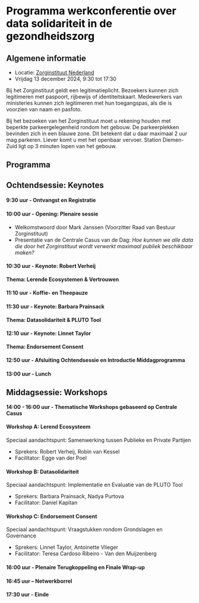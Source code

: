 ::: {.grid}

::: {.g-col-8}
```{=html}
<div class="p-5 mb-4 bg-light rounded-3 bgimg">
  <div class="container-fluid py-5">
    <h1 class="display-5 fw-bold">Programma werkconferentie over data solidariteit in de gezondheidszorg<br></h1>
  </div>
</div>
<style type="text/css">
.lead {
    font-family: "Zilla Slab";
    text-align: center;
}

.bgimg {
  background-image: url('/images/hero-smaller.png');
  Background-size: cover;
}
.hero-quote {
  font-family: "Zilla Slab";
  font-color: white;
  color: white;
}

.fw-bold {
  /* font-family: "Zilla Slab Highlight"; */
  font-style: bold !important;
  color: black !important;
}
</style>
```
## Algemene informatie

- Locatie: [Zorginstituut Nederland](https://maps.app.goo.gl/sqD5QUrPw8mLS5fN7)
- Vrijdag 13 december 2024, 9:30 tot 17:30

:::{.callout-tip}
Bij het Zorginstituut geldt een legitimatieplicht. Bezoekers kunnen zich legitimeren met paspoort, rijbewijs of identiteitskaart. Medewerkers van ministeries kunnen zich legitimeren met hun toegangspas, als die is voorzien van naam en pasfoto.
:::

:::{.callout-tip}
Bij het bezoeken van het Zorginstituut moet u rekening houden met beperkte parkeergelegenheid rondom het gebouw. De parkeerplekken bevinden zich in een blauwe zone. Dit betekent dat u daar maximaal 2 uur mag parkeren. Liever komt u met het openbaar vervoer. Station Diemen-Zuid ligt op 3 minuten lopen van het gebouw.
:::

## Programma
:::{.panel-tabset}
## Ochtendsessie: Keynotes

#### 9:30 uur - Ontvangst en Registratie
#### 10:00 uur - Opening: Plenaire sessie

- Welkomstwoord door Mark Janssen (Voorzitter Raad van Bestuur Zorginstituut)
- Presentatie van de Centrale Casus van de Dag: _Hoe kunnen we alle data die door het Zorginstituut wordt verwerkt maximaal publiek beschikbaar maken?_

#### 10:30 uur - Keynote: Robert Verheij
**Thema: Lerende Ecosystemen & Vertrouwen**

#### 11:10 uur - Koffie- en Theepauze

#### 11:30 uur - Keynote: Barbara Prainsack
**Thema: Datasolidariteit & PLUTO Tool**


#### 12:10 uur - Keynote: Linnet Taylor
**Thema: Endorsement Consent**

#### 12:50 uur - Afsluiting Ochtendsessie en Introductie Middagprogramma
#### 13:00 uur - Lunch

## Middagsessie: Workshops

**14:00 - 16:00 uur - Thematische Workshops gebaseerd op Centrale Casus**

#### Workshop A: Lerend Ecosysteem
Speciaal aandachtspunt: Samenwerking tussen Publieke en Private Partijen

- Sprekers: Robert Verheij, Robin van Kessel
- Facilitator: Egge van der Poel

#### Workshop B: Datasolidariteit
Speciaal aandachtspunt: Implementatie en Evaluatie van de PLUTO Tool

- Sprekers: Barbara Prainsack, Nadya Purtova
- Facilitator: Daniel Kapitan

#### Workshop C: Endorsement Consent
Speciaal aandachtspunt: Vraagstukken rondom Grondslagen en Governance

- Sprekers: Linnet Taylor, Antoinette Vlieger
- Facilitator: Teresa Cardoso Ribeiro - Van den Muijzenberg

#### 16:00 uur - Plenaire Terugkoppeling en Finale Wrap-up

#### 16:45 uur – Netwerkborrel
 
#### 17:30 uur - Einde
:::

:::

::: {.g-col-4}
:::

:::